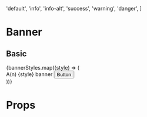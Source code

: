 

  'default',
  'info',
  'info-alt',
  'success',
  'warning',
  'danger',
]

# Banner

<Meta title="Design system/Banner" component={Banner} />

## Basic

<Preview>
  <Story name="Basic">
    {bannerStyles.map((style) => (
      <div style={{ marginBottom: '16px', width: '700px' }} key={style}>
        <Banner variant={style}>
          A(n) {style} banner
          <Button bsStyle={style} bsSize="small" className="btn-outline">
            Button
          </Button>
        </Banner>
      </div>
    ))}
  </Story>
</Preview>

# Props

<Props of={Banner} />
